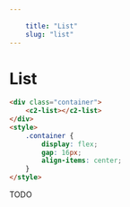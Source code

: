 ```yaml
---
    
    title: "List"
    slug: "list"
---
```



# List


```html tag=MdxCodeBlock
<div class="container">
    <c2-list></c2-list>    
</div>
<style>
    .container {
        display: flex;
        gap: 16px;
        align-items: center;
    }
</style>
```

TODO